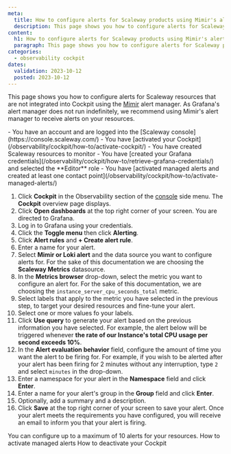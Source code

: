 ```yaml
---
meta:
  title: How to configure alerts for Scaleway products using Mimir's alert manager
  description: This page shows you how to configure alerts for Scaleway products using Mimir's alert manager
content:
  h1: How to configure alerts for Scaleway products using Mimir's alert manager
  paragraph: This page shows you how to configure alerts for Scaleway products using Mimir's alert manager
categories:
  - observability cockpit
dates:
  validation: 2023-10-12
  posted: 2023-10-12
---
```


This page shows you how to configure alerts for Scaleway resources that are not integrated into Cockpit using the [Mimir](/observability/cockpit/concepts/#mimir) alert manager. As Grafana's alert manager does not run indefinitely, we recommend using Mimir's alert manager to receive alerts on your resources.

<Message type="requirement">
  - You have an account and are logged into the [Scaleway console](https://console.scaleway.com/)
  - You have [activated your Cockpit](/observability/cockpit/how-to/activate-cockpit/)
  - You have created Scaleway resources to monitor
  - You have [created your Grafana credentials](/observability/cockpit/how-to/retrieve-grafana-credentials/) and selected the **Editor** role
  - You have [activated managed alerts and created at least one contact point](/observability/cockpit/how-to/activate-managed-alerts/)
</Message>

1. Click **Cockpit** in the Observability section of the [console](https://console.scaleway.com/) side menu. The **Cockpit** overview page displays.
2. Click **Open dashboards** at the top right corner of your screen. You are directed to Grafana.
3. Log in to Grafana using your credentials.
4. Click the **Toggle menu** then click **Alerting**.
5. Click **Alert rules** and **+ Create alert rule**.
6. Enter a name for your alert.
7. Select **Mimir or Loki alert** and the data source you want to configure alerts for. For the sake of this documentation we are choosing the **Scaleway Metrics** datasource.
8. In the **Metrics browser** drop-down, select the metric you want to configure an alert for. For the sake of this documentation, we are choosing the `instance_server_cpu_seconds_total` metric.
9. Select labels that apply to the metric you have selected in the previous step, to target your desired resources and fine-tune your alert.
10. Select one or more values fo your labels.
11. Click **Use query** to generate your alert based on the previous information you have selected. For example, the alert below will be triggered whenever **the rate of our Instance's total CPU usage per second exceeds 10%**.
    <Lightbox src="scaleway-instance-grafana-alert.webp" alt="" />
12. In the **Alert evaluation behavior** field, configure the amount of time you want the alert to be firing for.
    <Message type="note">
     For example, if you wish to be alerted after your alert has been firing for 2 minutes without any interruption, type `2` and select `minutes` in the drop-down.
    </Message>
13. Enter a namespace for your alert in the **Namespace** field and click **Enter**.
14. Enter a name for your alert's group in the **Group** field and click **Enter**.
15. Optionally, add a summary and a description.
16. Click **Save** at the top right corner of your screen to save your alert. Once your alert meets the requirements you have configured, you will receive an email to inform you that your alert is firing.

<Message type="important">
 You can configure up to a maximum of 10 alerts for your resources.
</Message>

<Navigation title="See Also">
  <PreviousButton to="/observability/cockpit/how-to/activate-managed-alerts/">How to activate managed alerts</PreviousButton>
  <NextButton to="/observability/cockpit/how-to/deactivate-cockpit/">How to deactivate your Cockpit</NextButton>
</Navigation>